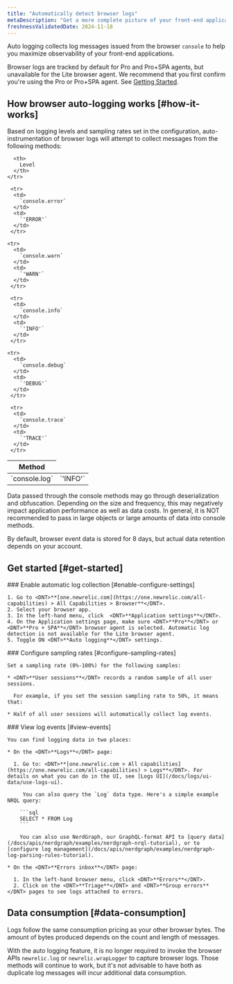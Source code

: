 ```yaml
---
title: "Automatically detect browser logs"
metaDescription: "Get a more complete picture of your front-end application"
freshnessValidatedDate: 2024-11-18
---
```


Auto logging collects log messages issued from the browser `console` to help you maximize observability of your front-end applications.

Browser logs are tracked by default for Pro and Pro+SPA agents, but unavailable for the Lite browser agent. We recommend that you first confirm you're using the Pro or Pro+SPA agent.  See [Getting Started](#get-started).

## How browser auto-logging works [#how-it-works]

Based on logging levels and sampling rates set in the configuration, auto-instrumentation of browser logs will attempt to collect messages from the following methods:

<table>
  <thead>
    <tr>
      <th style={{width: "200px"}}>
        Method
      </th>

      <th>
        Level
      </th>
    </tr>
  </thead>

  <tbody>
    <tr>
      <td>
        `console.log`
      </td>
      <td>
        `'INFO'`
      </td>
     </tr>

     <tr>
      <td>
        `console.error`
      </td>
      <td>
        `'ERROR'`
      </td>
     </tr>

    <tr>
      <td>
        `console.warn`
      </td>
      <td>
        `'WARN'`
      </td>
     </tr>
     
     <tr>
      <td>
        `console.info`
      </td>
      <td>
        `'INFO'`
      </td>
     </tr>

    <tr>
      <td>
        `console.debug`
      </td>
      <td>
        `'DEBUG'`
      </td>
     </tr>
     
     <tr>
      <td>
        `console.trace`
      </td>
      <td>
        `'TRACE'`
      </td>
     </tr>
  </tbody> 
</table>

Data passed through the console methods may go through deserialization and obfuscation.  Depending on the size and frequency, this may negatively impact application performance as well as data costs.  In general, it is NOT recommended to pass in large objects or large amounts of data into console methods.

By default, browser event data is stored for 8 days, but actual data retention depends on your account.

## Get started [#get-started]

<Steps>
  <Step>
    ### Enable automatic log collection [#enable-configure-settings]

    1. Go to <DNT>**[one.newrelic.com](https://one.newrelic.com/all-capabilities) > All Capabilities > Browser**</DNT>.
    2. Select your browser app.
    3. In the left-hand menu, click  <DNT>**Application settings**</DNT>.
    4. On the Application settings page, make sure <DNT>**Pro**</DNT> or <DNT>**Pro + SPA**</DNT> browser agent is selected. Automatic log detection is not available for the Lite browser agent.
    5. Toggle ON <DNT>**Auto logging**</DNT> settings.
  </Step>

  <Step>
    ### Configure sampling rates [#configure-sampling-rates]

    Set a sampling rate (0%-100%) for the following samples:

    * <DNT>**User sessions**</DNT> records a random sample of all user sessions.

      For example, if you set the session sampling rate to 50%, it means that:

    * Half of all user sessions will automatically collect log events.
  </Step>

  <Step>
    ### View log events [#view-events]

    You can find logging data in two places:

    * On the <DNT>**Logs**</DNT> page:
    
      1. Go to: <DNT>**[one.newrelic.com > All capabilities](https://one.newrelic.com/all-capabilities) > Logs**</DNT>. For details on what you can do in the UI, see [Logs UI](/docs/logs/ui-data/use-logs-ui).

         You can also query the `Log` data type. Here's a simple example NRQL query:

        ```sql
        SELECT * FROM Log
        ```

        You can also use NerdGraph, our GraphQL-format API to [query data](/docs/apis/nerdgraph/examples/nerdgraph-nrql-tutorial), or to [configure log management](/docs/apis/nerdgraph/examples/nerdgraph-log-parsing-rules-tutorial).

    * On the <DNT>**Errors inbox**</DNT> page:

      1. In the left-hand browser menu, click <DNT>**Errors**</DNT>.
      2. Click on the <DNT>**Triage**</DNT> and <DNT>**Group errors**</DNT> pages to see logs attached to errors.
  </Step>
</Steps>

## Data consumption [#data-consumption]

Logs follow the same consumption pricing as your other browser bytes. The amount of bytes produced depends on the count and length of messages.

With the auto logging feature, it is no longer required to invoke the browser APIs `newrelic.log` or `newrelic.wrapLogger` to capture browser logs.  Those methods will continue to work, but it's not advisable to have both as duplicate log messages will incur additional data consumption.
